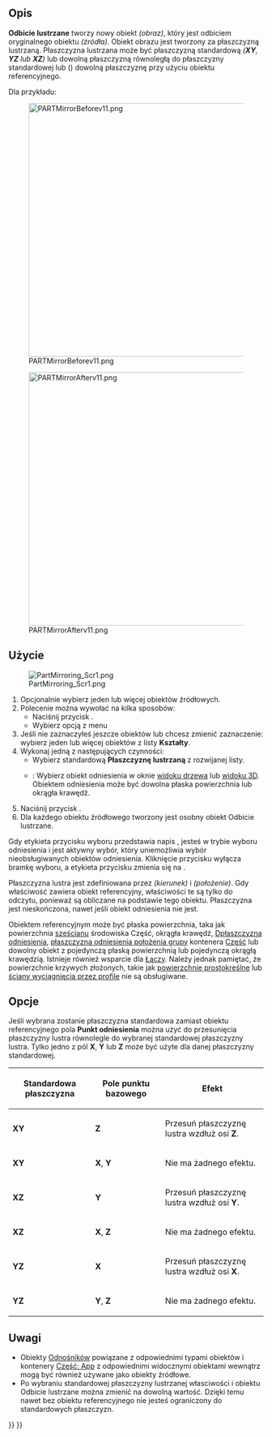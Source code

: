 <languages/>

{{Docnav/pl
|[[Part_Revolve/pl|Obrót]]
|[[Part_Scale/pl|Skaluj]]
|[[Part_Workbench/pl|środowisko pracy Część]]
|IconL=Part_Revolve.svg
|IconR=Part_Fillet.svg
|IconC=Workbench_Part.svg
}}

{{GuiCommand/pl
|Name=Part Mirror
|Name/pl=Część: Odbicie lustrzane
|MenuLocation=Część → Odbicie lustrzane ...
|Workbenches=[[Part_Workbench/pl|Część]]
}}

<span id="Description"></span>
==Opis== 

'''Odbicie lustrzane''' tworzy nowy obiekt ''(obraz)'', który jest odbiciem oryginalnego obiektu ''(źródła)''. Obiekt obrazu jest tworzony za płaszczyzną lustrzaną. Płaszczyzna lustrzana może być płaszczyzną standardową ''('''XY''', '''YZ''' lub '''XZ''')'' lub dowolną płaszczyzną równoległą do płaszczyzny standardowej lub ({{Version/pl|1.0}}) dowolną płaszczyznę przy użyciu obiektu referencyjnego.

Dla przykładu:

[[Image:PARTMirrorBeforev11.png|500px]]

{{Caption|Przed}}

[[Image:PARTMirrorAfterv11.png|500px]]

{{Caption|Po odbiciu lustrzanym względem płaszczyzny YZ}}

<span id="Usage"></span>
==Użycie==

[[Image:PartMirroring_Scr1.png]]

# Opcjonalnie wybierz jeden lub więcej obiektów źródłowych.
# Polecenie można wywołać na kilka sposobów:
#* Naciśnij przycisk {{Button|[[Image:Part_Mirror.svg|16px]] '''Odbicie lustrzane'''}}.
#* Wybierz opcją z menu {{MenuCommand|Część → [[Image:Part_Mirror.svg|16px]] Odbicie lustrzane ...}}
# Jeśli nie zaznaczyłeś jeszcze obiektów lub chcesz zmienić zaznaczenie: wybierz jeden lub więcej obiektów z listy '''Kształty'''.
# Wykonaj jedną z następujących czynności:
#* Wybierz standardową '''Płaszczyznę lustrzaną''' z rozwijanej listy.
#* {{Version/pl|1.0}}: Wybierz obiekt odniesienia w oknie [[Tree_view/pl|widoku drzewa]] lub [[3D_view/pl|widoku 3D]]. Obiektem odniesienia może być dowolna płaska powierzchnia lub okrągła krawędź.
# Naciśnij przycisk {{Button|OK}}.
# Dla każdego obiektu źródłowego tworzony jest osobny obiekt Odbicie lustrzane.

Gdy etykieta przycisku wyboru przedstawia napis {{Button|Wybieranie ...}}, jesteś w trybie wyboru odniesienia i jest aktywny wybór, który uniemożliwia wybór nieobsługiwanych obiektów odniesienia. Kliknięcie przycisku wyłącza bramkę wyboru, a etykieta przycisku zmienia się na {{Button|Wybierz odniesienie ...}}.

Płaszczyzna lustra jest zdefiniowana przez {{PropertyData|Normal}} ''(kierunek)'' i {{PropertyData|Base}} ''(położenie)''. Gdy właściwość {{PropertyData|Płaszczyzna odbicia lustrzanego:}} zawiera obiekt referencyjny, właściwości te są tylko do odczytu, ponieważ są obliczane na podstawie tego obiektu. Płaszczyzna jest nieskończona, nawet jeśli obiekt odniesienia nie jest.

Obiektem referencyjnym może być płaska powierzchnia, taka jak powierzchnia [[Part_Box/pl|sześcianu]] środowiska Część, okrągła krawędź, [[PartDesign_Plane/pl|Dpłaszczyzna odniesienia]], [[App_OriginGroupExtension/pl|płaszczyzna odniesienia położenia grupy]] kontenera [[Std_Part/pl|Część]] lub dowolny obiekt z pojedynczą płaską powierzchnią lub pojedynczą okrągłą krawędzią. Istnieje również wsparcie dla [[App_Link/pl|Łączy]]. Należy jednak pamiętać, że powierzchnie krzywych złożonych, takie jak [[Part_RuledSurface/pl|powierzchnie prostokreślne]] lub [[Part_Loft/pl|ściany wyciągnięcia przez profile]] nie są obsługiwane.

<span id="Options"></span>
==Opcje== 

Jeśli wybrana zostanie płaszczyzna standardowa zamiast obiektu referencyjnego pola '''Punkt odniesienia''' można użyć do przesunięcia płaszczyzny lustra równolegle do wybranej standardowej płaszczyzny lustra. Tylko jedno z pól '''X''', '''Y''' lub '''Z''' może być użyte dla danej płaszczyzny standardowej.

{| class="wikitable" border="1"
!Standardowa płaszczyzna!! Pole punktu bazowego!! Efekt
|- align="center" 
|'''XY'''||'''Z'''|| align="left" |Przesuń płaszczyznę lustra wzdłuż osi '''Z'''.
|- align="center"
|'''XY'''||'''X''', '''Y'''|| align="left" |Nie ma żadnego efektu.
|- align="center"
|'''XZ'''||'''Y'''|| align="left" |Przesuń płaszczyznę lustra wzdłuż osi '''Y'''.
|- align="center"
|'''XZ'''||'''X''', '''Z'''|| align="left" |Nie ma żadnego efektu.
|- align="center"
|'''YZ'''||'''X'''|| align="left" |Przesuń płaszczyznę lustra wzdłuż osi '''X'''.
|- align="center"
|'''YZ'''||'''Y''', '''Z'''|| align="left" |Nie ma żadnego efektu.
|}

<span id="Notes"></span>
==Uwagi==

* Obiekty [[App_Link/pl|Odnośników]] powiązane z odpowiednimi typami obiektów i kontenery [[App_Part/pl|Część: App]] z odpowiednimi widocznymi obiektami wewnątrz mogą być również używane jako obiekty źródłowe. {{Version/pl|0.20}}
* Po wybraniu standardowej płaszczyzny lustrzanej własciwości {{PropertyData|Normal}} i {{PropertyData|Baza}} obiektu Odbicie lustrzane można zmienić na dowolną wartość. Dzięki temu nawet bez obiektu referencyjnego nie jesteś ograniczony do standardowych płaszczyzn.


{{Docnav/pl
|[[Part_Revolve/pl|Obrót]]
|[[Part_Scale/pl|Skaluj]]
|[[Part_Workbench/pl|środowisko pracy Część]]
|IconL=Part_Revolve.svg
|IconR=Part_Fillet.svg
|IconC=Workbench_Part.svg
}}

{{Part Tools navi{{#translation:}}}}
{{Userdocnavi{{#translation:}}}}